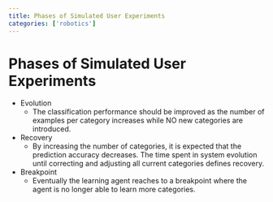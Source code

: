 ```yaml
---
title: Phases of Simulated User Experiments
categories: ['robotics']
---
```


# Phases of Simulated User Experiments
- Evolution
	- The classification performance should be improved as the number of examples per category increases while NO new categories are introduced.
- Recovery
	- By increasing the number of categories, it is expected that the prediction accuracy decreases. The time spent in system evolution until correcting and adjusting all current categories defines recovery.
- Breakpoint
	- Eventually the learning agent reaches to a breakpoint where the agent is no longer able to learn more categories.



